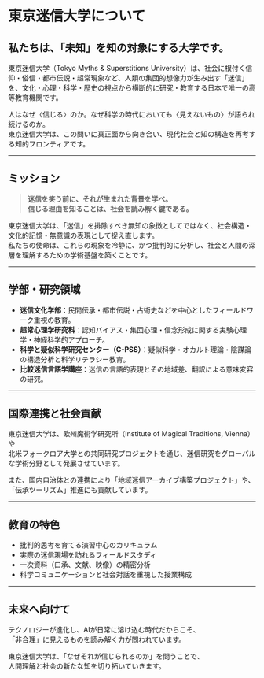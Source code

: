 

# 東京迷信大学について

## 私たちは、「未知」を知の対象にする大学です。

東京迷信大学（Tokyo Myths & Superstitions University）は、社会に根付く信仰・俗信・都市伝説・超常現象など、人類の集団的想像力が生み出す「迷信」を、文化・心理・科学・歴史の視点から横断的に研究・教育する日本で唯一の高等教育機関です。

人はなぜ〈信じる〉のか。なぜ科学の時代においても〈見えないもの〉が語られ続けるのか。  
東京迷信大学は、この問いに真正面から向き合い、現代社会と知の構造を再考する知的フロンティアです。

---

## ミッション

> **迷信を笑う前に、それが生まれた背景を学べ。  
信じる理由を知ることは、社会を読み解く鍵である。**

東京迷信大学は、「迷信」を排除すべき無知の象徴としてではなく、社会構造・文化的記憶・無意識の表現として捉え直します。  
私たちの使命は、これらの現象を冷静に、かつ批判的に分析し、社会と人間の深層を理解するための学術基盤を築くことです。

---

## 学部・研究領域

- **迷信文化学部**：民間伝承・都市伝説・占術史などを中心としたフィールドワーク重視の教育。
- **超常心理学研究科**：認知バイアス・集団心理・信念形成に関する実験心理学・神経科学的アプローチ。
- **科学と疑似科学研究センター（C-PSS）**：疑似科学・オカルト理論・陰謀論の構造分析と科学リテラシー教育。
- **比較迷信言語学講座**：迷信の言語的表現とその地域差、翻訳による意味変容の研究。

---

## 国際連携と社会貢献

東京迷信大学は、欧州魔術学研究所（Institute of Magical Traditions, Vienna）や  
北米フォークロア大学との共同研究プロジェクトを通じ、迷信研究をグローバルな学術分野として発展させています。

また、国内自治体との連携により「地域迷信アーカイブ構築プロジェクト」や、「伝承ツーリズム」推進にも貢献しています。

---

## 教育の特色

- 批判的思考を育てる演習中心のカリキュラム  
- 実際の迷信現場を訪れるフィールドスタディ  
- 一次資料（口承、文献、映像）の精密分析  
- 科学コミュニケーションと社会対話を重視した授業構成

---

## 未来へ向けて

テクノロジーが進化し、AIが日常に溶け込む時代だからこそ、  
「非合理」に見えるものを読み解く力が問われています。

東京迷信大学は、「なぜそれが信じられるのか」を問うことで、  
人間理解と社会の新たな知を切り拓いていきます。